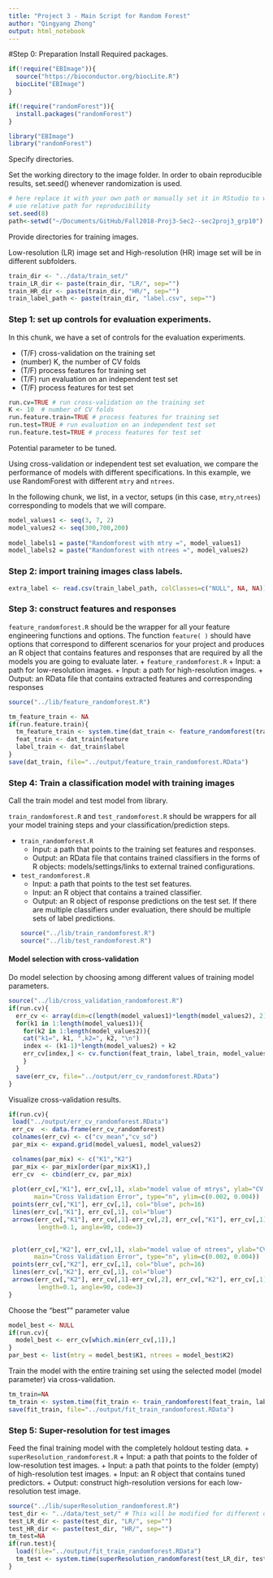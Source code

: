 ```yaml
---
title: "Project 3 - Main Script for Random Forest"
author: "Qingyang Zhong"
output: html_notebook
---
```


#Step 0: Preparation
Install Required packages.
```r
if(!require("EBImage")){
  source("https://bioconductor.org/biocLite.R")
  biocLite("EBImage")
}

if(!require("randomForest")){
  install.packages("randomForest")
}

library("EBImage")
library("randomForest")
```

Specify directories.

Set the working directory to the image folder. In order to obain reproducible results, set.seed() whenever randomization is used. 
```r
# here replace it with your own path or manually set it in RStudio to where this rmd file is located. 
# use relative path for reproducibility
set.seed(8)
path<-setwd("~/Documents/GitHub/Fall2018-Proj3-Sec2--sec2proj3_grp10")
```

Provide directories for training images. 

Low-resolution (LR) image set and High-resolution (HR) image set will be in different subfolders.
```r
train_dir <- "../data/train_set/" 
train_LR_dir <- paste(train_dir, "LR/", sep="")
train_HR_dir <- paste(train_dir, "HR/", sep="")
train_label_path <- paste(train_dir, "label.csv", sep="") 
```


### Step 1: set up controls for evaluation experiments.

In this chunk, we have a set of controls for the evaluation experiments. 

+ (T/F) cross-validation on the training set
+ (number) K, the number of CV folds
+ (T/F) process features for training set
+ (T/F) run evaluation on an independent test set
+ (T/F) process features for test set
```r
run.cv=TRUE # run cross-validation on the training set
K <- 10  # number of CV folds
run.feature.train=TRUE # process features for training set
run.test=TRUE # run evaluation on an independent test set
run.feature.test=TRUE # process features for test set
```

Potential parameter to be tuned.

Using cross-validation or independent test set evaluation, we compare the performance of models with different specifications. In this example, we use RandomForest with different `mtry` and `ntrees`. 

In the following chunk, we list, in a vector, setups (in this case, `mtry`,`ntrees`) corresponding to models that we will compare. 
```r
model_values1 <- seq(3, 7, 2)
model_values2 <- seq(300,700,200)
  
model_labels1 = paste("Randomforest with mtry =", model_values1)
model_labels2 = paste("Randomforest with ntrees =", model_values2)
```


### Step 2: import training images class labels.

```r
extra_label <- read.csv(train_label_path, colClasses=c("NULL", NA, NA))
```

### Step 3: construct features and responses

`feature_randomforest.R` should be the wrapper for all your feature engineering functions and options. The function `feature( )` should have options that correspond to different scenarios for your project and produces an R object that contains features and responses that are required by all the models you are going to evaluate later. 
+ `feature_randomforest.R`
  + Input: a path for low-resolution images.
  + Input: a path for high-resolution images.
  + Output: an RData file that contains extracted features and corresponding responses

```r
source("../lib/feature_randomforest.R")

tm_feature_train <- NA
if(run.feature.train){
  tm_feature_train <- system.time(dat_train <- feature_randomforest(train_LR_dir, train_HR_dir))
  feat_train <- dat_train$feature
  label_train <- dat_train$label
}
save(dat_train, file="../output/feature_train_randomforest.RData")
```


### Step 4: Train a classification model with training images
Call the train model and test model from library. 

`train_randomforest.R` and `test_randomforest.R` should be wrappers for all your model training steps and your classification/prediction steps. 

+ `train_randomforest.R`
  + Input: a path that points to the training set features and responses.
  + Output: an RData file that contains trained classifiers in the forms of R objects: models/settings/links to external trained configurations.
  
+ `test_randomforest.R`
  + Input: a path that points to the test set features.
  + Input: an R object that contains a trained classifier.
  + Output: an R object of response predictions on the test set. If there are multiple classifiers under evaluation, there should be multiple sets of label predictions. 
```r
source("../lib/train_randomforest.R")
source("../lib/test_randomforest.R")
```


#### Model selection with cross-validation
Do model selection by choosing among different values of training model parameters.
```r
source("../lib/cross_validation_randomforest.R")
if(run.cv){
  err_cv <- array(dim=c(length(model_values1)*length(model_values2), 2))
  for(k1 in 1:length(model_values1)){
    for(k2 in 1:length(model_values2)){ 
    cat("k1=", k1, ",k2=", k2, "\n")
    index <- (k1-1)*length(model_values2) + k2 
    err_cv[index,] <- cv.function(feat_train, label_train, model_values1[k1], model_values2[k2], K)
    }
  }
  save(err_cv, file="../output/err_cv_randomforest.RData")
}
```


Visualize cross-validation results. 
```r
if(run.cv){
 load("../output/err_cv_randomforest.RData")
 err_cv  <- data.frame(err_cv_randomforest)
 colnames(err_cv) <- c("cv_mean","cv_sd")
 par_mix <- expand.grid(model_values1, model_values2)

 colnames(par_mix) <- c("K1","K2")
 par_mix <- par_mix[order(par_mix$K1),]
 err_cv  <- cbind(err_cv, par_mix)
 
 plot(err_cv[,"K1"], err_cv[,1], xlab="model value of mtrys", ylab="CV Error",
       main="Cross Validation Error", type="n", ylim=c(0.002, 0.004))
 points(err_cv[,"K1"], err_cv[,1], col="blue", pch=16)
 lines(err_cv[,"K1"], err_cv[,1], col="blue")
 arrows(err_cv[,"K1"], err_cv[,1]-err_cv[,2], err_cv[,"K1"], err_cv[,1]+err_cv[,2], 
        length=0.1, angle=90, code=3)

 
 plot(err_cv[,"K2"], err_cv[,1], xlab="model value of ntrees", ylab="CV Error",
       main="Cross Validation Error", type="n", ylim=c(0.002, 0.004))
 points(err_cv[,"K2"], err_cv[,1], col="blue", pch=16)
 lines(err_cv[,"K2"], err_cv[,1], col="blue")
 arrows(err_cv[,"K2"], err_cv[,1]-err_cv[,2], err_cv[,"K2"], err_cv[,1]+err_cv[,2], 
        length=0.1, angle=90, code=3)
}
```

Choose the "best"" parameter value
```r
model_best <- NULL 
if(run.cv){
  model_best <- err_cv[which.min(err_cv[,1]),]
}
par_best <- list(mtry = model_best$K1, ntrees = model_best$K2)
```

Train the model with the entire training set using the selected model (model parameter) via cross-validation.
```r
tm_train=NA
tm_train <- system.time(fit_train <- train_randomforest(feat_train, label_train, par_best))
save(fit_train, file="../output/fit_train_randomforest.RData")
```


### Step 5: Super-resolution for test images
Feed the final training model with the completely holdout testing data. 
+ `superResolution_randomforest.R`
  + Input: a path that points to the folder of low-resolution test images.
  + Input: a path that points to the folder (empty) of high-resolution test images.
  + Input: an R object that contains tuned predictors.
  + Output: construct high-resolution versions for each low-resolution test image.
```r
source("../lib/superResolution_randomforest.R")
test_dir <- "../data/test_set/" # This will be modified for different data sets.
test_LR_dir <- paste(test_dir, "LR/", sep="")
test_HR_dir <- paste(test_dir, "HR/", sep="")
tm_test=NA
if(run.test){
  load(file="../output/fit_train_randomforest.RData")
  tm_test <- system.time(superResolution_randomforest(test_LR_dir, test_HR_dir, fit_train))
}
```

